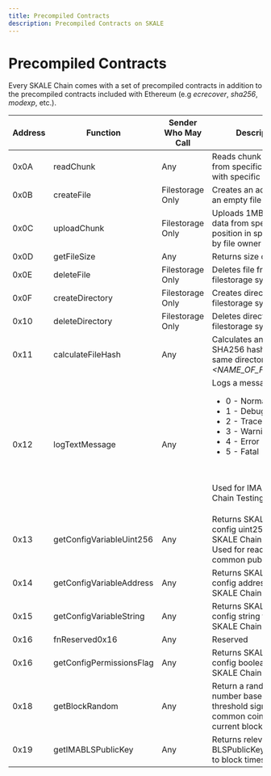 ```yaml
---
title: Precompiled Contracts
description: Precompiled Contracts on SKALE
---
```


# Precompiled Contracts

Every SKALE Chain comes with a set of precompiled contracts in addition to the precompiled contracts included with Ethereum (e.g *ecrecover*, *sha256*, *modexp*, etc.).

| Address 	| Function					| Sender Who May Call | Description |
| --------- | ------------------------- | ------------------- | ----------- |
| 0x0A		| readChunk					| Any                 | Reads chunk from file from specific position with specific length
| 0x0B		| createFile				| Filestorage Only    | Creates an address for an empty file
| 0x0C		| uploadChunk				| Filestorage Only    | Uploads 1MB chunk of data from specific position in specific file by file owner
| 0x0D		| getFileSize				| Any                 | Returns size of file
| 0x0E		| deleteFile				| Filestorage Only    | Deletes file from filestorage system
| 0x0F		| createDirectory			| Filestorage Only    | Creates directory in filestorage system
| 0x10		| deleteDirectory			| Filestorage Only    | Deletes directory in filestorage system
| 0x11		| calculateFileHash			| Any                 | Calculates and writes SHA256 hash of file in same directory *\<NAME_OF_FILE\>._hash*
| 0x12		| logTextMessage			| Any                 | <div>Logs a message: <br /><ul><li>0 - Normal</li><li>1 - Debug</li><li>2 - Trace</li><li>3 - Warning</li><li>4 - Error</li><li>5 - Fatal</li></ul><br /><p>Used for IMA SKALE Chain Testing</p></div>
| 0x13		| getConfigVariableUint256	| Any                 | Returns SKALE Chain config uint256 for IMA SKALE Chain contracts. Used for reading BLS common public key
| 0x14		| getConfigVariableAddress	| Any                 | Returns SKALE Chain config address for IMA SKALE Chain testing
| 0x15		| getConfigVariableString	| Any                 | Returns SKALE Chain config string for IMA SKALE Chain testing
| 0x16		| fnReserved0x16			| Any                 | Reserved
| 0x16		| getConfigPermissionsFlag	| Any                 | Returns SKALE Chain config boolean for IMA SKALE Chain testing
| 0x18		| getBlockRandom			| Any                 | Return a random number based on BLS threshold signature common coin of the current block
| 0x19		| getIMABLSPublicKey		| Any                 | Returns relevant BLSPublicKey according to block timestamp